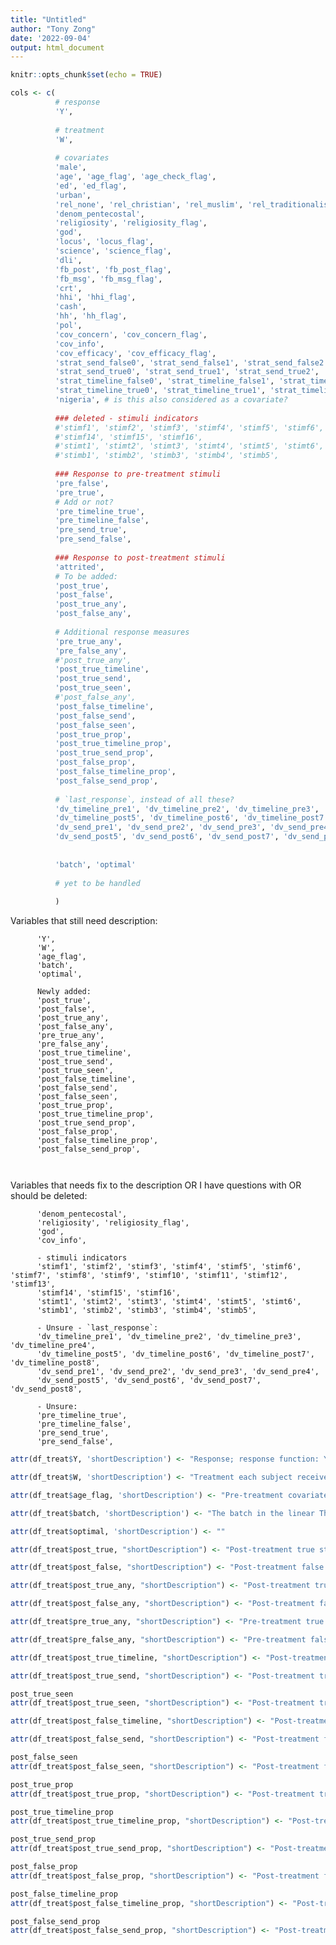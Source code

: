 ```yaml
---
title: "Untitled"
author: "Tony Zong"
date: '2022-09-04'
output: html_document
---
```


```r
knitr::opts_chunk$set(echo = TRUE)
```


```r
cols <- c(
          # response
          'Y', 
          
          # treatment
          'W',
          
          # covariates
          'male', 
          'age', 'age_flag', 'age_check_flag',
          'ed', 'ed_flag', 
          'urban', 
          'rel_none', 'rel_christian', 'rel_muslim', 'rel_traditionalist', 'rel_other', 
          'denom_pentecostal', 
          'religiosity', 'religiosity_flag',
          'god',
          'locus', 'locus_flag',
          'science', 'science_flag',
          'dli',
          'fb_post', 'fb_post_flag',
          'fb_msg', 'fb_msg_flag',
          'crt',
          'hhi', 'hhi_flag',
          'cash',
          'hh', 'hh_flag',
          'pol',
          'cov_concern', 'cov_concern_flag',
          'cov_info',
          'cov_efficacy', 'cov_efficacy_flag',
          'strat_send_false0', 'strat_send_false1', 'strat_send_false2', 
          'strat_send_true0', 'strat_send_true1', 'strat_send_true2', 
          'strat_timeline_false0', 'strat_timeline_false1', 'strat_timeline_false2', 
          'strat_timeline_true0', 'strat_timeline_true1', 'strat_timeline_true2',
          'nigeria', # is this also considered as a covariate?
          
          ### deleted - stimuli indicators
          #'stimf1', 'stimf2', 'stimf3', 'stimf4', 'stimf5', 'stimf6', 'stimf7', 'stimf8', 'stimf9', 'stimf10', 'stimf11', 'stimf12', 'stimf13',
          #'stimf14', 'stimf15', 'stimf16',
          #'stimt1', 'stimt2', 'stimt3', 'stimt4', 'stimt5', 'stimt6',
          #'stimb1', 'stimb2', 'stimb3', 'stimb4', 'stimb5',
          
          ### Response to pre-treatment stimuli
          'pre_false',
          'pre_true',
          # Add or not?
          'pre_timeline_true',
          'pre_timeline_false',
          'pre_send_true',
          'pre_send_false',
          
          ### Response to post-treatment stimuli
          'attrited',
          # To be added:
          'post_true',
          'post_false',
          'post_true_any',
          'post_false_any',
          
          # Additional response measures
          'pre_true_any',
          'pre_false_any',
          #'post_true_any',
          'post_true_timeline',
          'post_true_send',
          'post_true_seen',
          #'post_false_any',
          'post_false_timeline',
          'post_false_send',
          'post_false_seen',
          'post_true_prop',
          'post_true_timeline_prop',
          'post_true_send_prop',
          'post_false_prop',
          'post_false_timeline_prop',
          'post_false_send_prop',
          
          # `last_response`, instead of all these?
          'dv_timeline_pre1', 'dv_timeline_pre2', 'dv_timeline_pre3', 'dv_timeline_pre4',
          'dv_timeline_post5', 'dv_timeline_post6', 'dv_timeline_post7', 'dv_timeline_post8',
          'dv_send_pre1', 'dv_send_pre2', 'dv_send_pre3', 'dv_send_pre4',
          'dv_send_post5', 'dv_send_post6', 'dv_send_post7', 'dv_send_post8',
          
          
          'batch', 'optimal'
          
          # yet to be handled
          
          )
```


Variables that still need description:

          'Y', 
          'W',
          'age_flag',
          'batch',
          'optimal',
          
          Newly added:
          'post_true',
          'post_false',
          'post_true_any',
          'post_false_any',
          'pre_true_any',
          'pre_false_any',
          'post_true_timeline',
          'post_true_send',
          'post_true_seen',
          'post_false_timeline',
          'post_false_send',
          'post_false_seen',
          'post_true_prop',
          'post_true_timeline_prop',
          'post_true_send_prop',
          'post_false_prop',
          'post_false_timeline_prop',
          'post_false_send_prop',
          
          
Variables that needs fix to the description OR I have questions with OR should be deleted:

          'denom_pentecostal',
          'religiosity', 'religiosity_flag',
          'god',
          'cov_info',
          
          - stimuli indicators
          'stimf1', 'stimf2', 'stimf3', 'stimf4', 'stimf5', 'stimf6', 'stimf7', 'stimf8', 'stimf9', 'stimf10', 'stimf11', 'stimf12', 'stimf13',
          'stimf14', 'stimf15', 'stimf16',
          'stimt1', 'stimt2', 'stimt3', 'stimt4', 'stimt5', 'stimt6',
          'stimb1', 'stimb2', 'stimb3', 'stimb4', 'stimb5',
          
          - Unsure - `last_response`:
          'dv_timeline_pre1', 'dv_timeline_pre2', 'dv_timeline_pre3', 'dv_timeline_pre4',
          'dv_timeline_post5', 'dv_timeline_post6', 'dv_timeline_post7', 'dv_timeline_post8',
          'dv_send_pre1', 'dv_send_pre2', 'dv_send_pre3', 'dv_send_pre4',
          'dv_send_post5', 'dv_send_post6', 'dv_send_post7', 'dv_send_post8',
          
          - Unsure:
          'pre_timeline_true',
          'pre_timeline_false',
          'pre_send_true',
          'pre_send_false',
```r
attr(df_treat$Y, 'shortDescription') <- "Response; response function: Y = - post_false + 0.5 * post_true."

attr(df_treat$W, 'shortDescription') <- "Treatment each subject receives. There are 40 unqiue levels."

attr(df_treat$age_flag, 'shortDescription') <- "Pre-treatment covariate: binary coded as 1 if age >= 120 (i.e. abnormal age) or empty, 0 otherwise."

attr(df_treat$batch, 'shortDescription') <- "The batch in the linear Thompson sampling algorithm; integer ranging from 1 to 5."

attr(df_treat$optimal, 'shortDescription') <- ""

attr(df_treat$post_true, "shortDescription") <- "Post-treatment true stimuli response count: record how many times the respondent wants to share any of the post-treatment true stimuli; integer coded between 0 and 4; note that for each stimulus, the respondent can share at most twice (once on timeline, once on messenger); there are two true stimuli and two false stimuli post-treatment."

attr(df_treat$post_false, "shortDescription") <- "Post-treatment false stimuli response count: record how many times the respondent wants to share any of the post-treatment false stimuli; integer coded between 0 and 4; note that for each stimulus, the respondent can share at most twice (once on timeline, once on messenger); there are two true stimuli and two false stimuli post-treatment."

attr(df_treat$post_true_any, "shortDescription") <- "Post-treatment true stimuli response count (# stimuli): record how many post-treatment true stimuli the respondent wants to share; integer coded between 0 and 2; note that there are two true stimuli and two false stimuli post-treatment."

attr(df_treat$post_false_any, "shortDescription") <- "Post-treatment false stimuli response count (# stimuli): record how many post-treatment false stimuli the respondent wants to share; integer coded between 0 and 2; note that there are two true stimuli and two false stimuli post-treatment."

attr(df_treat$pre_true_any, "shortDescription") <- "Pre-treatment true stimuli response count (# stimuli): record how many pre-treatment true stimuli the respondent wants to share; integer coded between 0 and 2; note that there are two true stimuli and two false stimuli pre-treatment."

attr(df_treat$pre_false_any, "shortDescription") <- "Pre-treatment false stimuli response count (# stimuli): record how many pre-treatment false stimuli the respondent wants to share; integer coded between 0 and 2; note that there are two true stimuli and two false stimuli pre-treatment."

attr(df_treat$post_true_timeline, "shortDescription") <- "Post-treatment true stimuli response count (# timeline): record how many post-treatment true stimuli the respondent wants to share in facebook timeline; integer coded between 0 and 2; note that there are two true stimuli and two false stimuli post-treatment."

attr(df_treat$post_true_send, "shortDescription") <- "Post-treatment true stimuli response count (# send): record how many post-treatment true stimuli the respondent wants to share via facebook message; integer coded between 0 and 2; note that there are two true stimuli and two false stimuli post-treatment."

post_true_seen
attr(df_treat$post_true_seen, "shortDescription") <- "Post-treatment true stimuli seen (count): record how many post-treatment true stimuli the respondent sees; integer coded between 0 and 2; note that there are two true stimuli and two false stimuli post-treatment."

attr(df_treat$post_false_timeline, "shortDescription") <- "Post-treatment false stimuli response count (# timeline): record how many post-treatment false stimuli the respondent wants to share in facebook timeline; integer coded between 0 and 2; note that there are two true stimuli and two false stimuli post-treatment."

attr(df_treat$post_false_send, "shortDescription") <- "Post-treatment false stimuli response count (# send): record how many post-treatment false stimuli the respondent wants to share via facebook message; integer coded between 0 and 2; note that there are two true stimuli and two false stimuli post-treatment."

post_false_seen
attr(df_treat$post_false_seen, "shortDescription") <- "Post-treatment false stimuli seen (count): record how many post-treatment false stimuli the respondent sees; integer coded between 0 and 2; note that there are two true stimuli and two false stimuli post-treatment."

post_true_prop
attr(df_treat$post_true_prop, "shortDescription") <- "Post-treatment true stimuli response proportion: record the proportion of post-treatment true stimuli the respondent wants to share among all the post-treatment true stimuli they've seen (post_true_any/post_true_seen); float between 0 and 1."

post_true_timeline_prop
attr(df_treat$post_true_timeline_prop, "shortDescription") <- "Post-treatment true stimuli response proportion (timeline): record the proportion of post-treatment true stimuli the respondent wants to share in facebook timeline among all the post-treatment true stimuli they've seen (post_true_timeline/post_true_seen); float between 0 and 1."

post_true_send_prop
attr(df_treat$post_true_send_prop, "shortDescription") <- "Post-treatment true stimuli response proportion (message): record the proportion of post-treatment true stimuli the respondent wants to share via facebook message among all the post-treatment true stimuli they've seen (post_true_timeline/post_true_seen); float between 0 and 1."

post_false_prop
attr(df_treat$post_false_prop, "shortDescription") <- "Post-treatment false stimuli response proportion: record the proportion of post-treatment false stimuli the respondent wants to share among all the post-treatment false stimuli they've seen (post_false_any/post_false_seen); float between 0 and 1."

post_false_timeline_prop
attr(df_treat$post_false_timeline_prop, "shortDescription") <- "Post-treatment false stimuli response proportion (timeline): record the proportion of post-treatment false stimuli the respondent wants to share in facebook timeline among all the post-treatment false stimuli they've seen (post_false_timeline/post_false_seen); float between 0 and 1."

post_false_send_prop
attr(df_treat$post_false_send_prop, "shortDescription") <- "Post-treatment false stimuli response proportion (message): record the proportion of post-treatment false stimuli the respondent wants to share via facebook message among all the post-treatment false stimuli they've seen (post_true_timeline/post_true_seen); float between 0 and 1."
```

